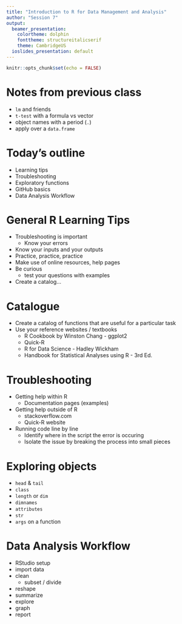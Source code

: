 ```yaml
---
title: "Introduction to R for Data Management and Analysis"
author: "Session 7"
output:
  beamer_presentation:
    colortheme: dolphin
    fonttheme: structureitalicserif
    theme: CambridgeUS
  ioslides_presentation: default
---
```


```r
knitr::opts_chunk$set(echo = FALSE)
```

# Notes from previous class

* `lm` and friends
* `t-test` with a formula vs vector
* object names with a period (`.`)
* apply over a `data.frame`

# Today's outline

* Learning tips
* Troubleshooting
* Exploratory functions
* GitHub basics
* Data Analysis Workflow

# General R Learning Tips

* Troubleshooting is important
    * Know your errors
* Know your inputs and your outputs
* Practice, practice, practice
* Make use of online resources, help pages
* Be curious
    * test your questions with examples
* Create a catalog...
    
# Catalogue

* Create a catalog of functions that are useful for a particular task
* Use your reference websites / textbooks
    * R Cookbook by Winston Chang - ggplot2
    * Quick-R
    * R for Data Science - Hadley Wickham
    * Handbook for Statistical Analyses using R - 3rd Ed.

# Troubleshooting

* Getting help within R
    * Documentation pages (examples)
* Getting help outside of R
    * stackoverflow.com
    * Quick-R website
* Running code line by line
    * Identify where in the script the error is occuring
    * Isolate the issue by breaking the process into small pieces

# Exploring objects

* `head` & `tail`
* `class`
* `length` or `dim`
* `dimnames`
* `attributes`
* `str`
* `args` on a function

# Data Analysis Workflow

* RStudio setup
* import data
* clean
    * subset / divide
* reshape
* summarize
* explore
* graph
* report
